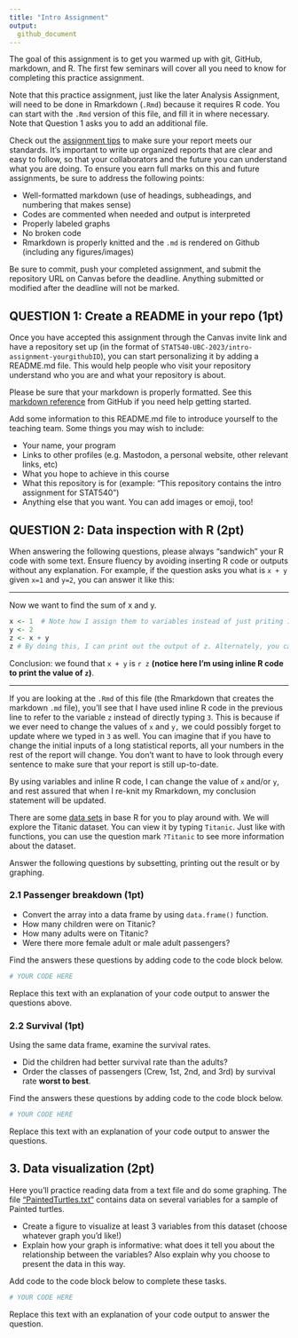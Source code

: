 ```yaml
---
title: "Intro Assignment"
output: 
  github_document
---
```


The goal of this assignment is to get you warmed up with git, GitHub, markdown, and R. The first few seminars will cover all you need to know for completing this practice assignment. 

Note that this practice assignment, just like the later Analysis Assignment, will need to be done in Rmarkdown (`.Rmd`) because it requires R code. You can start with the `.Rmd` version of this file, and fill it in where necessary. Note that Question 1 asks you to add an additional file. 


Check out the [assignment tips](https://stat540-ubc.github.io/submission_guide.html#general-tips-for-working-on-the-assignments) to make sure your report meets our standards. It's important to write up organized reports that are clear and easy to follow, so that your collaborators and the future you can understand what you are doing. To ensure you earn full marks on this and future assignments, be sure to address the following points: 

- Well-formatted markdown (use of headings, subheadings, and numbering that makes sense)
- Codes are commented when needed and output is interpreted
- Properly labeled graphs
- No broken code
- Rmarkdown is properly knitted and the `.md` is rendered on Github (including any figures/images)

Be sure to commit, push your completed assignment, and submit the repository URL on Canvas before the deadline. Anything submitted or modified after the deadline will not be marked.

## QUESTION 1: Create a README in your repo (1pt)

Once you have accepted this assignment through the Canvas invite link and have a repository set up (in the format of `STAT540-UBC-2023/intro-assignment-yourgithubID`), you can start personalizing it by adding a README.md file. This would help people who visit your repository understand who you are and what your repository is about. 

Please be sure that your markdown is properly formatted. See this [markdown reference](https://guides.github.com/features/mastering-markdown/) from GitHub if you need help getting started. 

Add some information to this README.md file to introduce yourself to the teaching team. Some things you may wish to include:

- Your name, your program 
- Links to other profiles (e.g. Mastodon, a personal website, other relevant links, etc)
- What you hope to achieve in this course
- What this repository is for (example: "This repository contains the intro assignment for STAT540")
- Anything else that you want. You can add images or emoji, too! 

## QUESTION 2: Data inspection with R (2pt)

When answering the following questions, please always "sandwich" your R code with some text. Ensure fluency by avoiding inserting R code or outputs without any explanation. For example, if the question asks you what is `x + y` given `x=1` and `y=2`, you can answer it like this: 

----

Now we want to find the sum of x and y.

```r
x <- 1  # Note how I assign them to variables instead of just priting 1+2
y <- 2 
z <- x + y
z # By doing this, I can print out the output of z. Alternately, you can also do (z <- x+y). 
```

Conclusion: we found that `x + y` is `r z` **(notice here I'm using inline R code to print the value of `z`)**.

----

If you are looking at the `.Rmd` of this file (the Rmarkdown that creates the markdown `.md` file), you'll see that I have used inline R code in the previous line to refer to the variable `z` instead of directly typing `3`. This is because if we ever need to change the values of `x` and `y,` we could possibly forget to update where we typed in `3` as well. You can imagine that if you have to change the initial inputs of a long statistical reports, all your numbers in the rest of the report will change. You don't want to have to look through every sentence to make sure that your report is still up-to-date. 

By using variables and inline R code, I can change the value of `x` and/or `y`, and rest assured that when I re-knit my Rmarkdown, my conclusion statement will be updated. 

There are some [data sets](https://stat.ethz.ch/R-manual/R-devel/library/datasets/html/00Index.html) in base R for you to play around with. We will explore the Titanic dataset. You can view it by typing `Titanic`. Just like with functions, you can use the question mark `?Titanic` to see more information about the dataset. 

Answer the following questions by subsetting, printing out the result or by graphing. 

### 2.1 Passenger breakdown (1pt)

- Convert the array into a data frame by using `data.frame()` function. 
- How many children were on Titanic?
- How many adults were on Titanic?
- Were there more female adult or male adult passengers? 

Find the answers these questions by adding code to the code block below. 

```r
# YOUR CODE HERE
```

Replace this text with an explanation of your code output to answer the questions above. 

### 2.2 Survival (1pt)

Using the same data frame, examine the survival rates.

- Did the children had better survival rate than the adults? 
- Order the classes of passengers (Crew, 1st, 2nd, and 3rd) by survival rate **worst to best**. 

Find the answers these questions by adding code to the code block below. 

```r
# YOUR CODE HERE
```

Replace this text with an explanation of your code output to answer the questions. 


## 3. Data visualization (2pt)

Here you'll practice reading data from a text file and do some graphing. The file ["PaintedTurtles.txt"](https://raw.githubusercontent.com/STAT540-UBC/intro-assignment/main/PaintedTurtles.txt) contains data on several variables for a sample of Painted turtles. 

- Create a figure to visualize at least 3 variables from this dataset (choose whatever graph you'd like!)
- Explain how your graph is informative: what does it tell you about the relationship between the variables? Also explain why you choose to present the data in this way. 

Add code to the code block below to complete these tasks. 

```r
# YOUR CODE HERE
```

Replace this text with an explanation of your code output to answer the question. 

